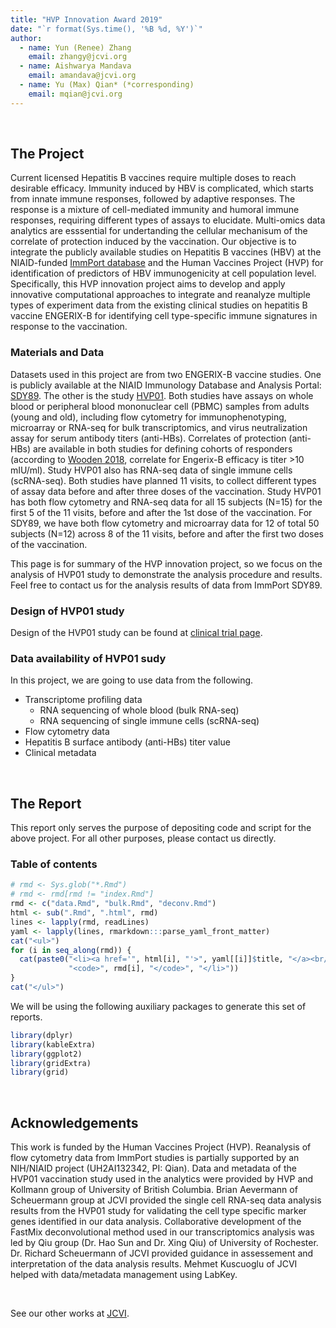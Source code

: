 ```yaml
---
title: "HVP Innovation Award 2019"
date: "`r format(Sys.time(), '%B %d, %Y')`"
author: 
  - name: Yun (Renee) Zhang
    email: zhangy@jcvi.org
  - name: Aishwarya Mandava
    email: amandava@jcvi.org
  - name: Yu (Max) Qian* (*corresponding)
    email: mqian@jcvi.org
---
```


<br>

## The Project

Current licensed Hepatitis B vaccines require multiple doses to reach desirable efficacy. Immunity induced by HBV is complicated, which starts from innate immune responses, followed by adaptive responses. The response is a mixture of cell-mediated immunity and humoral immune responses, requiring different types of assays to elucidate. Multi-omics data analytics are esssential for undertanding the cellular mechanisum of the correlate of protection induced by the vaccination. Our objective is to integrate the publicly available studies on Hepatitis B vaccines (HBV) at the NIAID-funded [ImmPort database](https://immport.org) and the Human Vaccines Project (HVP) for identification of predictors of HBV immunogenicity at cell population level. Specifically, this HVP innovation project aims to develop and apply innovative computational approaches to integrate and reanalyze multiple types of experiment data from the existing clinical studies on hepatitis B vaccine ENGERIX-B for identifying cell type-specific immune signatures in response to the vaccination.

### Materials and Data

Datasets used in this project are from two ENGERIX-B vaccine studies. One is publicly available at the NIAID Immunology Database and Analysis Portal: [SDY89](https://www.immport.org). The other is the study [HVP01](https://clinicaltrials.gov/ct2/show/NCT03083158). Both studies have assays on whole blood or peripheral blood mononuclear cell (PBMC) samples from adults (young and old), including flow cytometry for immunophenotyping, microarray or RNA-seq for bulk transcriptomics, and virus neutralization assay for serum antibody titers (anti-HBs). Correlates of protection (anti-HBs) are available in both studies for defining cohorts of responders (according to [Wooden 2018](https://www.ncbi.nlm.nih.gov/pmc/articles/PMC6183335), correlate for Engerix-B efficacy is titer >10 mIU/ml). Study HVP01 also has RNA-seq data of single immune cells (scRNA-seq). Both studies have planned 11 visits, to collect different types of assay data before and after three doses of the vaccination. Study HVP01 has both flow cytometry and RNA-seq data for all 15 subjects (N=15) for the first 5 of the 11 visits, before and after the 1st dose of the vaccination. For SDY89, we have both flow cytometry and microarray data for 12 of total 50 subjects (N=12) across 8 of the 11 visits, before and after the first two doses of the vaccination.

This page is for summary of the HVP innovation project, so we focus on the analysis of HVP01 study to demonstrate the analysis procedure and results. Feel free to contact us for the analysis results of data from ImmPort SDY89.

### Design of HVP01 study

Design of the HVP01 study can be found at [clinical trial page](https://clinicaltrials.gov/ct2/show/study/NCT03083158).


### Data availability of HVP01 sudy

In this project, we are going to use data from the following.

- Transcriptome profiling data
    + RNA sequencing of whole blood (bulk RNA-seq)
    + RNA sequencing of single immune cells (scRNA-seq)
- Flow cytometry data
- Hepatitis B surface antibody (anti-HBs) titer value
- Clinical metadata


<br>

## The Report

This report only serves the purpose of depositing code and script for the above project. For all other purposes, please contact us directly.

### Table of contents

```r
# rmd <- Sys.glob("*.Rmd")
# rmd <- rmd[rmd != "index.Rmd"]
rmd <- c("data.Rmd", "bulk.Rmd", "deconv.Rmd")
html <- sub(".Rmd", ".html", rmd)
lines <- lapply(rmd, readLines)
yaml <- lapply(lines, rmarkdown:::parse_yaml_front_matter)
cat("<ul>")
for (i in seq_along(rmd)) {
  cat(paste0("<li><a href='", html[i], "'>", yaml[[i]]$title, "</a><br/>",
             "<code>", rmd[i], "</code>", "</li>"))
}
cat("</ul>")
```

We will be using the following auxiliary packages to generate this set of reports.
```r
library(dplyr)
library(kableExtra)
library(ggplot2)
library(gridExtra)
library(grid)
```

<br>

## Acknowledgements

This work is funded by the Human Vaccines Project (HVP). Reanalysis of flow cytometry data from ImmPort studies is partially supported by an NIH/NIAID project (UH2AI132342, PI: Qian). Data and metadata of the HVP01 vaccination study used in the analytics were provided by HVP and Kollmann group of University of British Columbia. Brian Aevermann of Scheuermann group at JCVI provided the single cell RNA-seq data analysis results from the HVP01 study for validating the cell type specific marker genes identified in our data analysis. Collaborative development of the FastMix deconvolutional method used in our transcriptomics analysis was led by Qiu group (Dr. Hao Sun and Dr. Xing Qiu) of University of Rochester. Dr. Richard Scheuermann of JCVI provided guidance in assessement and interpretation of the data analysis results. Mehmet Kuscuoglu of JCVI helped with data/metadata management using LabKey.


<br>

See our other works at [JCVI](https://www.jcvi.org/).
